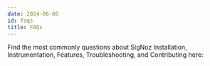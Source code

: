 ```yaml
---
date: 2024-06-06
id: faqs
title: FAQs
---
```


Find the most commonly questions about SigNoz Installation, Instrumentation, Features, Troubleshooting, and Contributing here:

<DocCardContainer>

<DocCard
    title="📄️ General - FAQs"
    description="Frequently asked question about General"
    href="/docs/faqs/general"
  />

<DocCard
    title="📄️ Product - FAQs"
    description="Frequently asked question about Product"
    href="/docs/faqs/product"
/>

<DocCard
    title="📄️ Troubleshooting - FAQs"
    description="Frequently asked question about Troubleshooting"
    href="/docs/faqs/troubleshooting"
/>

<DocCard
    title="📄️ Instrumentation - FAQs"
    description="Frequently asked question about Instrumentation"
    href="/docs/faqs/instrumentation"
/>

<DocCard
    title="📄️ Installation - FAQs"
    description="Frequently asked question about Installation"
    href="/docs/faqs/installation"
/>



</DocCardContainer>